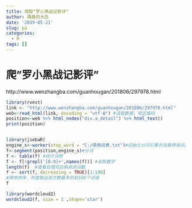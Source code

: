 ```yaml
---
title: 爬取"罗小黑战记影评"
author: 隅桑的大白
date: '2019-05-21'
slug: pa
categories:
  - R
tags: []
---
```


# 爬"罗小黑战记影评"
http://www.wenzhangba.com/guanhougan/201806/297978.html

```r
library(rvest)
link <- "http://www.wenzhangba.com/guanhougan/201806/297978.html"
web<-read_html(link, encoding = "utf-8") #读取数据，规定编码
position<-web %>% html_nodes("div.a_detail") %>% html_text()
print(position)


library(jiebaR)
engine_s<-worker(stop_word = "C:/停用词表.txt")#初始化分词引擎并加载停用词。
f<-segment(position,engine_s)#分词
f <- table(f) #统计词频
f <- f[!grepl('[0-9]+',names(f))] #去除数字
length(f)  #查看处理完后剩余的词数
f <- sort(f, decreasing = TRUE)[1:100]
#降序排序，并提取出现次数最多的前100个词语
f

library(wordcloud2)
wordcloud2(f, size = 1 ,shape='star') 
```



